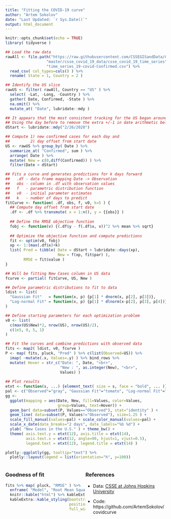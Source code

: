 ```yaml
---
title: "Fitting the COVID-19 curve"
author: "Artem Sokolov"
date: "Last Updated: `r Sys.Date()`"
output: html_document
---
```


<style>
.column-left{
  float: left;
  width: 50%;
}
.column-right{
  float: right;
  width: 50%;
}
</style>

```r
knitr::opts_chunk$set(echo = TRUE)
library( tidyverse )
```

```r
## Load the raw data
rawAll <- file.path("https://raw.githubusercontent.com/CSSEGISandData/COVID-19",
                  "master/csse_covid_19_data/csse_covid_19_time_series",
                  "time_series_19-covid-Confirmed.csv") %>%
  read_csv( col_types=cols() ) %>%
  rename( State = 1, Country = 2 )

## Identify the US slice
rawUS <- filter( rawAll, Country == "US" ) %>%
  select( -Lat, -Long, -Country ) %>%
  gather( Date, Confirmed, -State ) %>%
  na.omit() %>%
  mutate_at( "Date", lubridate::mdy )

## It appears that the most consistent tracking for the US began around 2/27
## Using the day before to remove the extra +/-1 in date arithmetic below
dStart <- lubridate::mdy("2/26/2020")

## Compute 1) new confirmed cases for each day and 
##         2) day offset from start date
US <- rawUS %>% group_by( Date ) %>%
  summarize_at( "Confirmed", sum ) %>%
  arrange( Date ) %>%
  mutate( New = c(0,diff(Confirmed)) ) %>%
  filter(Date > dStart)

## Fits a curve and generates predictions for k days forward
##   .df - data frame mapping Date -> Observation
##   obs - column in .df with observation values
##   f   - parametric distribution function
##   v0  - initial parameter estimates
##   k   - number of days to predict
fitCurve <- function( .df, obs, f, v0, k=5 ) {
  ## Compute day offset from start date
  .df <- .df %>% transmute( x = 1:n(), y = {{obs}} )
  
  ## Define the RMSE objective function
  fobj <- function(v) {(.df$y - f(.df$x, v))^2 %>% mean %>% sqrt}
  
  ## Optimize the objective function and compute predictions
  fit <- optim(v0, fobj)
  xp <- 1:(max(.df$x)+k)
  list( Pred = tibble( Date = dStart + lubridate::days(xp),
                       New = f(xp, fit$par) ),
        RMSE = fit$value )
}

## Will be fitting New Cases column in US data
fcurve <- partial( fitCurve, US, New )

## Define parametric distributions to fit to data
ldist <- list(
  "Gaussian Fit"   = function(x, p) {p[1] * dnorm(x, p[2], p[3])},
  "Log-normal Fit" = function(x, p) {p[1] * dlnorm(x-p[2], p[3], p[4])}
)

## Define starting parameters for each optimization problem
v0 <- list(
  c(max(US$New)*2, nrow(US), nrow(US)/2),
  c(1e5, 0, 5, 1)
)

## Fit the curves and combine predictions with observed data
fits <- map2( ldist, v0, fcurve )
P <- map( fits, pluck, "Pred" ) %>% c(list(Observed=US)) %>%
  imap( ~mutate(.x, Values=.y) ) %>% bind_rows %>%
  mutate( Hover = str_c("Date: ", Date, "<br>",
                        "New : ", as.integer(New), "<br>",
                        Values) )
  
## Plot results
etxt <- function(s, ...) {element_text( size = s, face = "bold", ... )}
pal <- c("Observed"="gray", "Gaussian Fit"="tomato", "Log-normal Fit"="steelblue")
gg <- 
  ggplot(mapping = aes(Date, New, fill=Values, color=Values,
                       group=Values, text=Hover)) +
  geom_bar( data=subset(P, Values=="Observed"), stat="identity" ) +
  geom_line( data=subset(P, Values!="Observed"), size=1.25 ) +
  scale_fill_manual(values=pal) + scale_color_manual(values=pal) +
  scale_x_date(date_breaks="2 days", date_labels="%b %d") +
  ylab( "New Cases in the U.S." ) + theme_bw() +
  theme( axis.text.y = etxt(12), axis.title = etxt(14),
         axis.text.x = etxt(12, angle=90, hjust=1, vjust=0.5),
         legend.text = etxt(12), legend.title = etxt(14) )

plotly::ggplotly(gg, tooltip="text") %>% 
  plotly::layout(legend = list(orientation="h", y=100))
```

<div class="column-left">
### Goodness of fit
```r
fits %>% map( pluck, "RMSE" ) %>% 
  enframe( "Model", "Root Mean Squared Error" ) %>% unnest() %>%
  knitr::kable("html") %>% kableExtra::column_spec(2, width="1.25in") %>%
  kableExtra::kable_styling(bootstrap_options = "striped",
                            position="left",
                            full_width=FALSE)
```
</div>

<div class="column-right">
### References

* Data: [CSSE at Johns Hopkins University](https://github.com/CSSEGISandData/COVID-19/tree/master/csse_covid_19_data)

* Code: https://github.com/ArtemSokolov/covidcurve

</div>